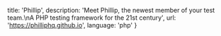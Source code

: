   title: 'Phillip',
  description: 'Meet Phillip, the newest member of your test team.\nA PHP testing framework for the 21st century',
  url: 'https://philliphq.github.io',
  language: 'php'
}
